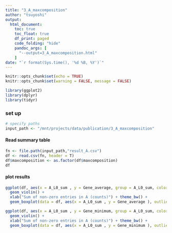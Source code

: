 ```yaml
---
title: "3_A_maxcomposition"
author: "tsuyoshi"
output: 
  html_document:
    toc: true
    toc_float: true
    df_print: paged
    code_folding: "hide"
    pandoc_args: [ 
      "--output=3_A_maxcomposition.html" 
    ]
date: "`r format(Sys.time(), '%d %B, %Y')`"
---
```


```r
knitr::opts_chunk$set(echo = TRUE)
knitr::opts_chunk$set(warning = FALSE, message = FALSE)
```

```r
library(ggplot2)
library(dplyr)
library(tidyr)
```

### set up

```r
# specify paths
input_path <- "/mnt/projects/data/publication/3_A_maxcomposition"
```

#### Read summary table
```r
fn <- file.path(input_path,"result_A.csv")
df <- read.csv(fn, header = T)
df$maxcomposition <- as.factor(df$maxcomposition)
df
```

#### plot results
```r

ggplot(df, aes(x = A_L0_sum , y = Gene_average, group = A_L0_sum, color =  maxcomposition)) + 
  geom_violin() +
  xlab("Sum of non-zero entries in A (counts)") + theme_bw() +
  geom_boxplot(data = df, aes(x = A_L0_sum , y = Gene_average ), outlier.shape = NA, width= 0.1) 

ggplot(df, aes(x = A_L0_sum , y = Gene_minimum, group = A_L0_sum, color =  maxcomposition)) + 
  geom_violin() +
  xlab("Sum of non-zero entries in A (counts)") + theme_bw() +
  geom_boxplot(data = df, aes(x = A_L0_sum , y = Gene_minimum ), outlier.shape = NA, width= 0.1) 

```


